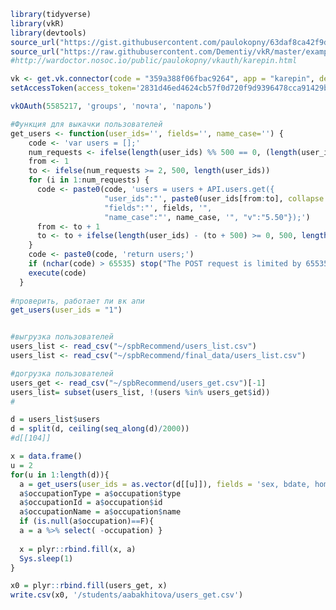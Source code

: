 
```r
library(tidyverse)
library(vkR)
library(devtools)
source_url("https://gist.githubusercontent.com/paulokopny/63daf8ca42f9d842b122/raw/bf7c8f9f6944b44e7c791cb66f4919bd762f4dc9/vk.R")
source_url("https://raw.githubusercontent.com/Dementiy/vkR/master/examples/execute.R")
#http://wardoctor.nosoc.io/public/paulokopny/vkauth/karepin.html

vk <- get.vk.connector(code = "359a388f06fbac9264", app = "karepin", debug = T) 
setAccessToken(access_token='2831d46ed4624cb57f0d720f9d9396478cca91429bd1c708fc33e25fd4abad6f7e6bd637c8de6a92a67ab')

vkOAuth(5585217, 'groups', 'почта', 'пароль')

#Функция для выкачки пользователей 
get_users <- function(user_ids='', fields='', name_case='') {
    code <- 'var users = [];'
    num_requests <- ifelse(length(user_ids) %% 500 == 0, (length(user_ids) %/% 500), (length(user_ids) %/% 500) + 1)
    from <- 1
    to <- ifelse(num_requests >= 2, 500, length(user_ids))
    for (i in 1:num_requests) {
      code <- paste0(code, 'users = users + API.users.get({
                     "user_ids":"', paste0(user_ids[from:to], collapse = ','), '", 
                     "fields":"', fields, '", 
                     "name_case":"', name_case, '", "v":"5.50"});')
      from <- to + 1
      to <- to + ifelse(length(user_ids) - (to + 500) >= 0, 500, length(user_ids) - to)
    }
    code <- paste0(code, 'return users;')
    if (nchar(code) > 65535) stop("The POST request is limited by 65535 bytes")
    execute(code)
  }
  
#проверить, работает ли вк апи 
get_users(user_ids = "1")


#выгрузка пользователей
users_list <- read_csv("~/spbRecommend/users_list.csv")
users_list <- read_csv("~/spbRecommend/final_data/users_list.csv")

#догрузка пользователей 
users_get <- read_csv("~/spbRecommend/users_get.csv")[-1]
users_list= subset(users_list, !(users %in% users_get$id))
#

d = users_list$users
d = split(d, ceiling(seq_along(d)/2000))
#d[[104]]

x = data.frame() 
u = 2
for(u in 1:length(d)){ 
  a = get_users(user_ids = as.vector(d[[u]]), fields = 'sex, bdate, home_town, lists, has_mobile, contacts, site, education, followers_count, common_count, occupation, screen_name') 
  a$occupationType = a$occupation$type 
  a$occupationId = a$occupation$id 
  a$occupationName = a$occupation$name 
  if (is.null(a$occupation)==F){
  a = a %>% select( -occupation) } 
  
  x = plyr::rbind.fill(x, a) 
  Sys.sleep(1) 
} 

x0 = plyr::rbind.fill(users_get, x)
write.csv(x0, '/students/aabakhitova/users_get.csv')




```


